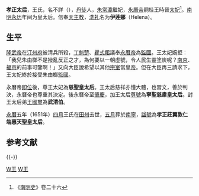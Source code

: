 '''孝正太后'''，王氏，名不詳（{{bd|約1594年？||1651年|四月|catIdx=Wang,王}}），[[丹徒县|丹徒]]人，[[朱常瀛|朱常瀛]]繼妃，[[永曆帝|永曆帝]]嗣桂王時晉[[太妃|太妃]]<ref>《[[南明史_(錢海岳)|南明史]]》卷二十六</ref>。[[南明|南明]][[永曆_(南明)|永历]]年间为皇太后。信奉[[天主教|天主教]]，[[洗礼|洗礼]]名为'''伊莲娜'''（Helena）。

== 生平 ==
[[隆武帝|隆武帝]]在[[汀州府|汀州府]]被清兵所殺，[[丁魁楚|丁魁楚]]、[[瞿式耜|瞿式耜]]議奉[[永曆帝|永曆帝]]為[[監國|監國]]。王太妃婉拒：「我兒朱由榔不是撥亂反正之才，為何要以一朝虛號，令人民生靈塗炭呢？[[弘光帝|南京]]、[[隆武帝|福京]]的前事可鑒啊！」又向大臣說希望以其他[[宗室|宗室]]當[[皇帝|皇帝]]。但在大臣再三請求下，王太妃終於接受朱由榔[[監國|監國]]。

永曆帝[[即位|即位]]後，尊王太妃為'''慈聖皇太后'''。王太后慈祥亦懂大體，也習文，善於判決，永曆帝也尊重其決定。後永曆帝至[[肇庆府|肇慶]]，加王太后[[尊號|尊號]]為'''寧聖慈肅皇太后'''。封王太后弟[[王國璽|王國璽]]為'''武清伯'''。

[[永曆_(南明)|永曆]]五年（1651年）[[农历四月|四月]]王氏在[[田州|田州]]去世，[[农历五月|五月]]葬於[[南寧府|南寧]]，[[諡號|諡號]]為'''孝正莊翼敦仁端惠天聖皇太后'''。

==参考文献==
{{Reflist}}

{{-}}
{{明朝皇后}}
{{中國基督教史|明}}
[[Category:南明皇太后|W王]]
[[Category:明朝天主教徒|W王]]